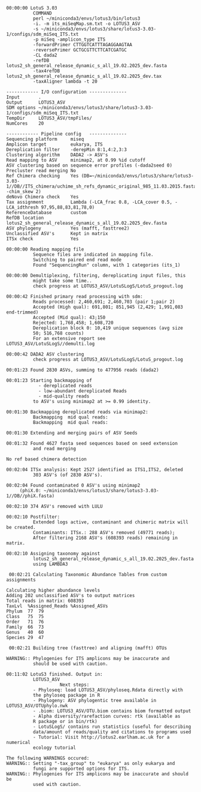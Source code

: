 ```
00:00:00 LotuS 3.03
          COMMAND
          perl ~/miniconda3/envs/lotus3/bin/lotus3 
          -i. -m its_miSeqMap.sm.txt -o LOTUS3_ASV 
          -s ~/miniconda3/envs/lotus3/share/lotus3-3.03-1/configs/sdm_miSeq_ITS.txt
          -p miSeq -amplicon_type ITS 
          -forwardPrimer CTTGGTCATTTAGAGGAAGTAA
          -reversePrimer GCTGCGTTCTTCATCGATGC 
          -CL dada2 
          -refDB lotus2_sh_general_release_dynamic_s_all_19.02.2025_dev.fasta
          -tax4refDB lotus2_sh_general_release_dynamic_s_all_19.02.2025_dev.tax
          -taxAligner lambda -t 20
```


```
------------ I/O configuration --------------
Input       .
Output      LOTUS3_ASV
SDM options ~/miniconda3/envs/lotus3/share/lotus3-3.03-1/configs/sdm_miSeq_ITS.txt
TempDir     LOTUS3_ASV/tmpFiles/
NumCores    20
```


```
------------ Pipeline config   --------------
Sequencing platform     miseq
Amplicon target         eukarya, ITS
Dereplication filter    -derepMin 8:1,4:2,3:3
Clustering algorithm    DADA2 -> ASV's
Read mapping to ASV     minimap2, at 0.99 %id cutoff
ASV clustering based on sequence error profiles (-dada2seed 0)
Precluster read merging No
Ref Chimera checking    Yes (DB=~/miniconda3/envs/lotus3/share/lotus3-3.03-1//DB//ITS_chimera/uchime_sh_refs_dynamic_original_985_11.03.2015.fasta, -chim_skew 2)
deNovo Chimera check    Yes
Tax assignment          Lambda (-LCA_frac 0.8, -LCA_cover 0.5, -LCA_idthresh 97,95,88,83,81,78,0)
ReferenceDatabase       custom
RefDB location          lotus2_sh_general_release_dynamic_s_all_19.02.2025_dev.fasta
ASV phylogeny           Yes (mafft, fasttree2)
Unclassified ASV's      Kept in matrix
ITSx check              Yes
```

```
00:00:00 Reading mapping file
          Sequence files are indicated in mapping file.
          Switching to paired end read mode
          Found "SequencingRun" column, with 1 categories (its_1)
```

```
00:00:00 Demultiplexing, filtering, dereplicating input files, this
          might take some time..
          check progress at LOTUS3_ASV/LotuSLogS/LotuS_progout.log
```
 
 
```
00:00:42 Finished primary read processing with sdm:
          Reads processed: 2,460,691; 2,460,703 (pair 1;pair 2)
          Accepted (High qual): 691,801; 851,945 (2,429; 1,991,083 end-trimmed)
          Accepted (Mid qual): 43;150
          Rejected: 1,768,458; 1,608,720
          Dereplication block 0: 10,419 unique sequences (avg size
          50; 516,768 counts)
          For an extensive report see LOTUS3_ASV/LotuSLogS//demulti.log
```

```
00:00:42 DADA2 ASV clustering
          check progress at LOTUS3_ASV/LotuSLogS/LotuS_progout.log
```
 
```
00:01:23 Found 2830 ASVs, summing to 477956 reads (dada2)
```

```
00:01:23 Starting backmapping of 
            - dereplicated reads
            - low-abundant dereplicated Reads
            - mid-quality reads
          to ASV's using minimap2 at >= 0.99 identity.
```

```
00:01:30 Backmapping dereplicated reads via minimap2: 
          Backmapping  mid qual reads: 
          Backmapping  mid qual reads: 
```

```
00:01:30 Extending and merging pairs of ASV Seeds
```

```
00:01:32 Found 4627 fasta seed sequences based on seed extension
          and read merging
```

```
No ref based chimera detection
```

```
00:02:04 ITSx analysis: Kept 2527 identified as ITS1,ITS2, deleted
          303 ASV's (of 2830 ASV's).
```

```
00:02:04 Found contaminated 0 ASV's using minimap2 
     (phiX.0: ~/miniconda3/envs/lotus3/share/lotus3-3.03-1//DB//phiX.fasta)
```

```
00:02:10 374 ASV's removed with LULU
```

```
00:02:10 Postfilter:
          Extended logs active, contaminant and chimeric matrix will be created.
          Contaminants: ITSx.: 288 ASV's removed (49771 reads); 
          After filtering 2168 ASV's (608393 reads) remaining in matrix.
```

```
00:02:10 Assigning taxonomy against 
          lotus2_sh_general_release_dynamic_s_all_19.02.2025_dev.fasta
          using LAMBDA3
```

```
 00:02:21 Calculating Taxonomic Abundance Tables from custom assignments
```

```
Calculating higher abundance levels
Adding 202 unclassified ASV's to output matrices
Total reads in matrix: 608393
TaxLvl	%Assigned_Reads	%Assigned_ASVs
Phylum	77	79
Class	75	75
Order	71	76
Family	66	73
Genus	40	60
Species	29	47
```

```
 00:02:21 Building tree (fasttree) and aligning (mafft) OTUs
```

```
WARNING:: Phylogenies for ITS amplicons may be inaccurate and 
          should be used with caution.
```

```
00:11:02 LotuS3 finished. Output in:
          LOTUS3_ASV
                    Next steps:          
          - Phyloseq: load LOTUS3_ASV/phyloseq.Rdata directly with
          the phyloseq package in R
          - Phylogeny: ASV phylogentic tree available in LOTUS3_ASV/OTUphylo.nwk
          - .biom: LOTUS3_ASV/OTU.biom contains biom formatted output
          - Alpha diversity/rarefaction curves: rtk (available as
          R package or in bin/rtk)
          - LotuSLogS/ contains run statistics (useful for describing
          data/amount of reads/quality and citations to programs used
          - Tutorial: Visit http://lotus2.earlham.ac.uk for a numerical
          ecology tutorial
```

```
The following WARNINGS occured:
WARNING:: Setting "-tax_group" to "eukarya" as only eukarya and 
          fungi are supported options for ITS.
WARNING:: Phylogenies for ITS amplicons may be inaccurate and should be 
          used with caution.
```





